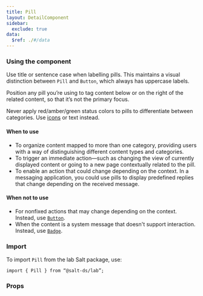 ```yaml
---
title: Pill
layout: DetailComponent
sidebar:
  exclude: true
data:
  $ref: ./#/data
---
```


### Using the component

Use title or sentence case when labelling pills. This maintains a visual distinction between `Pill` and `Button`, which always has uppercase labels.

Position any pill you’re using to tag content below or on the right of the related content, so that it’s not the primary focus.

Never apply red/amber/green status colors to pills to differentiate between categories. Use [icons](/salt/components/icon) or text instead.

#### When to use

- To organize content mapped to more than one category, providing users with a way of distinguishing different content types and categories.
- To trigger an immediate action—such as changing the view of currently displayed content or going to a new page contextually related to the pill.
- To enable an action that could change depending on the context. In a messaging application, you could use pills to display predefined replies that change depending on the received message.

#### When not to use

- For nonfixed actions that may change depending on the context. Instead, use [`Button`](/salt/components/button).
- When the content is a system message that doesn't support interaction. Instead, use [`Badge`](/salt/components/badge).

### Import

To import `Pill` from the lab Salt package, use:

```
import { Pill } from “@salt-ds/lab”;
```

### Props

<PropsTable componentName="Pill" packageName="lab" />
